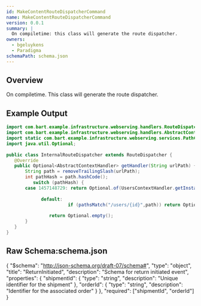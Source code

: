 ```yaml
---
id: MakeContentRouteDispatcherCommand
name: MakeContentRouteDispatcherCommand
version: 0.0.1
summary: |
  On compiletime: this class will generate the route dispatcher.
owners:
  - bgeluykens
  - Paradigma
schemaPath: schema.json
---
```



## Overview

On compiletime. This class will generate the route dispatcher.

<NodeGraph />

<SchemaViewer file="schema.json" title="JSON Schema" maxHeight="500" />

## Example Output

```java
import com.bart.example.infrastructure.webserving.handlers.RouteDispatcher;  
import com.bart.example.infrastructure.webserving.handlers.AbstractContextHandler;  
import static com.bart.example.infrastructure.webserving.services.PathComparatorUtil.*;  
import java.util.Optional;  
  
public class InternalRouteDispatcher extends RouteDispatcher {  
   @Override  
   public Optional<AbstractContextHandler> getHandler(String urlPath) {  
       String path = removeTrailingSlash(urlPath);  
       int pathHash = path.hashCode();  
          switch (pathHash) {  
       case 1457148729: return Optional.of(UsersContextHandler.getInstance());  
  
             default:  
                       if (pathsMatch("/users/{id}",path)) return Optional.of(UsersParamIdContextHandler.getInstance());  
  
                return Optional.empty();  
       }  
   }  
}
```


 ## Raw Schema:schema.json

{
    "$schema": "http://json-schema.org/draft-07/schema#",
    "type": "object",
    "title": "ReturnInitiated",
    "description": "Schema for return initiated event",
    "properties": {
        "shipmentId": {
            "type": "string",
            "description": "Unique identifier for the shipment"
        },
        "orderId": {
            "type": "string",
            "description": "Identifier for the associated order"
        }
    },
    "required": ["shipmentId", "orderId"]
}